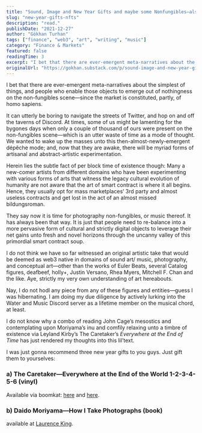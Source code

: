 ```yaml
---
title: "Sound, Image and New Year Gifts and maybe some Nonfungibles—also, SEO plase GM and perchance an NFT 100K EOY LFG"
slug: "new-year-gifts-nfts"
description: "read."
publishDate: "2021-12-27"
author: "Gökhan Turhan"
tags: ["finance", "web3", "art", "writing", "music"]
category: "Finance & Markets"
featured: false
readingTime: 3
excerpt: "I bet that there are ever-emergent meta-narratives about the simplest of things, and people who enable those objects to emerge out of nothingness on the non-fungibles scene—since the market is..."
originalUrl: "https://gokhan.substack.com/p/sound-image-and-new-year-gifts-and-maybe-some-nonfungiblesalso-seo-plase-gm-and-perchance-an-nft-100"
---
```


I bet that there are ever-emergent meta-narratives about the simplest of things, and people who enable those objects to emerge out of nothingness on the non-fungibles scene—since the market is constituted, partly, of homo sapiens.

It can utterly be boring to navigate the streets of Twitter, and hop on and off the taverns of Discord. At times, some of us might be lamenting for the bygones days when only a couple of thousand of ours were present on the non-fungibles scene—which is an utter waste of time as a mode of thought. We wanted to wake up the masses unto this then-almost-newly-emergent dépêche mode; and, now that they are awake, there will be myriad forms of artisanal and abstract-artistic experimentation.

Herein lies the subtle fact of per block time of existence though: Many a new-comer artists from different domains who have been experimenting with various forms of arts that witness the legacy cultural evolution of humanity are not aware that the art of smart contract is where it all begins. Hence, they usually opt for mass marketplaces’ 3rd party and almost useless contracts and get lost in the act of an almost missed bildungsroman.

They say now it is time for photography non-fungibles, or music thereof. It has always been that way. It is just that people need to re-balance into a more pervasive form of cultural and strictly digital objects to leverage their net gains unto fresh and novel horizons through the uncanny valley of this primordial smart contract soup.

I do not think we have so far witnessed an original artistic take that would be deemed as web3 native in domains of sound art/ music, photography, and conceptual art—other than the works of Euler Beats, several Catalog figures, deafbeef, holly+, Justin Versano, Rhea Myers, Mitchell F. Chan and the like. Aye, strictly my very own understanding of art hereabouts.

Nay, I do not hodl any piece from any of these figures and entities—guess I was hibernating. I am doing my due diligence by actively lurking into the Water and Music Discord server as a lifetime member on the musical chord, at least.

I do not know why a combo of reading John Cage’s mesostics and contemplating upon Moriyama’s inu and comfily relaxing unto a timbre of existence via Leyland Kirby’s The Caretaker’s *Everywhere at the End of Time* has just rendered my thoughts into this lil’text.

I was just gonna recommend three new year gifts to you guys. Just gift them to yourselves:

### a) The Caretaker—Everywhere at the End of the World 1-2-3-4-5-6 (vinyl)

Available via boomkat: [here](https://boomkat.com/products/everywhere-at-the-end-of-time-stages-1-3) and [here](https://boomkat.com/products/everywhere-at-the-end-of-time-stages-4-6-22ef1a10-fb61-419b-a4f6-356adbe834a9).

### b) Daido Moriyama—How I Take Photographs (book)

available at [Laurence King](https://www.laurenceking.com/us/product/daido-moriyama/).